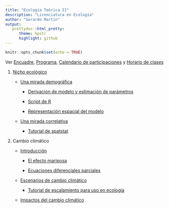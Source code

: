 ```yaml
---
title: "Ecología Teórica II"
description: "Licenciatura en Ecología"
author: "Gerardo Martín"
output:
   prettydoc::html_pretty:
      theme: hpstr
      highlight: github
---
```


```r
knitr::opts_chunk$set(echo = TRUE)
```

Ver [Encuadre](Encuadre.pdf), [Programa](Programa.pdf), [Calendario de participaciones](Calendario-participacion.xlsx) y [Horario de clases](Horario.pdf)
    
1. [Nicho ecológico](Nicho/Introduccion-nichos.pdf)

    - [Una mirada demográfica](Nicho/Caso-demografico.pdf)
    
        - [Derivación de modelo y estimación de parámetros](Modelo-Hev.html)
        
        - [Script de R](Nicho/Modelo-Hev.R)
        
        - [Representación espacial del modelo](Rep-esp-HeV.html)
    
    - [Una mirada correlativa](Nicho/Caso-correlativo.pdf)
    
        - [Tutorial de spatstat](Nicho/Tutorial-spatstat.pdf)
    
2. Cambio climático

    - [Introducción](Cambio-climatico/Introduccion.pdf)
    
        - [El efecto mariposa](Cambio-climatico/Efecto-mariposa.R)
        
        - [Ecuaciones diferenciales parciales](Cambio-climatico/seno-Gordon.R)
        
    - [Escenarios de cambio climático](Cambio-climatico/Escenarios.pdf)
    
        - [Tutorial de escalamiento para uso en ecología](Cambio-climatico/Escalamiento.html)
    
    - [Impactos del cambio climático](Cambio-climatico/Impactos.pdf)